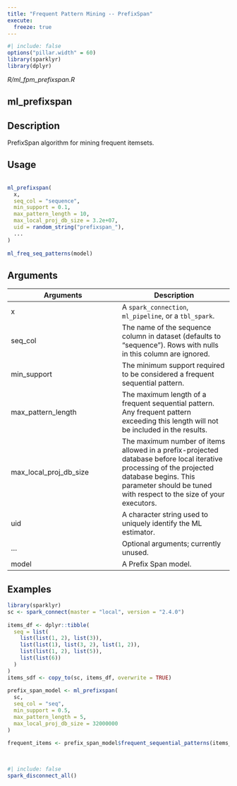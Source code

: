 ```yaml
---
title: "Frequent Pattern Mining -- PrefixSpan"
execute:
  freeze: true
---
```


```r
#| include: false
options("pillar.width" = 60)
library(sparklyr) 
library(dplyr)
```

*R/ml_fpm_prefixspan.R*

## ml_prefixspan

## Description
 PrefixSpan algorithm for mining frequent itemsets. 


## Usage
```r
 
ml_prefixspan( 
  x, 
  seq_col = "sequence", 
  min_support = 0.1, 
  max_pattern_length = 10, 
  max_local_proj_db_size = 3.2e+07, 
  uid = random_string("prefixspan_"), 
  ... 
) 
 
ml_freq_seq_patterns(model) 
```

## Arguments
|Arguments|Description|
|---|---|
| x | A `spark_connection`, `ml_pipeline`, or a `tbl_spark`. |
| seq_col | The name of the sequence column in dataset (defaults to "sequence"). Rows with nulls in this column are ignored. |
| min_support | The minimum support required to be considered a frequent sequential pattern. |
| max_pattern_length | The maximum length of a frequent sequential pattern. Any frequent pattern exceeding this length will not be included in the results. |
| max_local_proj_db_size | The maximum number of items allowed in a prefix-projected database before local iterative processing of the projected database begins. This parameter should be tuned with respect to the size of your executors. |
| uid | A character string used to uniquely identify the ML estimator. |
| ... | Optional arguments; currently unused. |
| model | A Prefix Span model. |





## Examples
```r
 
library(sparklyr) 
sc <- spark_connect(master = "local", version = "2.4.0") 
 
items_df <- dplyr::tibble( 
  seq = list( 
    list(list(1, 2), list(3)), 
    list(list(1), list(3, 2), list(1, 2)), 
    list(list(1, 2), list(5)), 
    list(list(6)) 
  ) 
) 
items_sdf <- copy_to(sc, items_df, overwrite = TRUE) 
 
prefix_span_model <- ml_prefixspan( 
  sc, 
  seq_col = "seq", 
  min_support = 0.5, 
  max_pattern_length = 5, 
  max_local_proj_db_size = 32000000 
) 
 
frequent_items <- prefix_span_model$frequent_sequential_patterns(items_sdf) %>% collect() 
 
 
```



```r
#| include: false
spark_disconnect_all()
```
